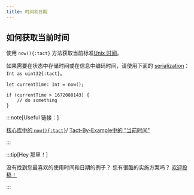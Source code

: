 ```yaml
---
title: 时间和日期
---
```


## 如何获取当前时间

使用 `now(){:tact}` 方法获取当前标准[Unix 时间](https://en.wikipedia.org/wiki/Unix_time)。

如果需要在状态中存储时间或在信息中编码时间，请使用下面的 [serialization](/book/integers#serialization)：`Int as uint32{:tact}`。

```tact
let currentTime: Int = now();

if (currentTime > 1672080143) {
    // do something
}
```

:::note[Useful 链接：]

  [核心库中的 `now(){:tact}`](/ref/core-common#now)/
  [Tact-By-Example中的 "当前时间"](https://tact-by-example.org/04-current-time)

:::

:::tip[Hey 那里！]

  没有找到您最喜欢的使用时间和日期的例子？ 您有很酷的实施方案吗？ [欢迎投稿！](https://github.com/tact-lang/tact/issues)

:::
